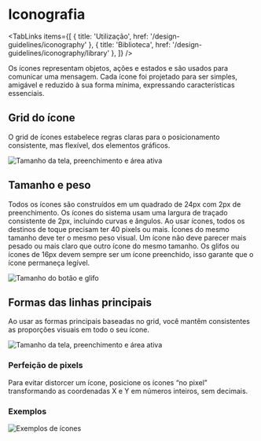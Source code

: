 
# Iconografia

<TabLinks
  items={[
    { title: 'Utilização', href: '/design-guidelines/iconography' },
    { title: 'Biblioteca', href: '/design-guidelines/iconography/library' },
  ]}
/>

Os ícones representam objetos, ações e estados e são usados ​​para comunicar uma mensagem. Cada ícone foi projetado para
ser simples, amigável e reduzido à sua forma mínima, expressando características essenciais.

## Grid do ícone

O grid de ícones estabelece regras claras para o posicionamento consistente, mas flexível, dos elementos gráficos.

![Tamanho da tela, preenchimento e área ativa](/image/icn-canvas.png)

## Tamanho e peso

Todos os ícones são construídos em um quadrado de 24px com 2px de preenchimento. Os ícones do sistema usam uma largura de traçado consistente de 2px,
incluindo curvas e ângulos. Ao usar ícones, todos os destinos de toque precisam ter 40 pixels ou mais. Ícones do mesmo
tamanho deve ter o mesmo peso visual. Um ícone não deve parecer mais pesado ou mais claro que outro ícone do
mesmo tamanho. Os glifos ou ícones de 16px devem sempre ser um ícone preenchido, isso garante que o ícone permaneça legível.

![Tamanho do botão e glifo](/image/icn-size.png)

## Formas das linhas principais

Ao usar as formas principais baseadas no grid, você mantêm consistentes as proporções visuais em todo o seu ícone.

![Tamanho da tela, preenchimento e área ativa](/image/icn-keyline.png)

### Perfeição de pixels

Para evitar distorcer um ícone, posicione os ícones “no pixel” transformando as coordenadas X e Y em números inteiros,
sem decimais.

### Exemplos

![Exemplos de ícones](/image/icn-pixel.png)
